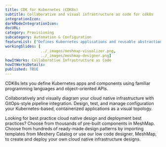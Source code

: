 ```yaml
---
title: CDK for Kubernetes (CDK8s)
subtitle: Collaborative and visual infrastructure as code for cdk8s
integrationIcon: 
darkModeIntegrationIcon: 
docURL: 
category: Provisioning
subcategory: Automation & Configuration
featureList: ["Defines Kubernetes applications and reusable abstractions using familiar programming languages.","Simplify application workflows.","Compose and share reusable components through code libraries."]
workingSlides: [
				../_images/meshmap-visualizer.png,
				../_images/meshmap-designer.png]
howItWorks: Collaborative Infrastructure as Code
howItWorksDetails: 
published: TRUE
---
```

CDK8s lets you define Kubernetes apps and components using familiar programming languages and object-oriented APIs.
<p>
    Collaboratively and visually diagram your cloud native infrastructure with GitOps-style pipeline integration. Design, test, and manage configuration your Kubernetes-based, containerized applications as a visual topology.
</p>
<p>
    Looking for best practice cloud native design and deployment best practices? Choose from thousands of pre-built components in MeshMap. Choose from hundreds of ready-made design patterns by importing templates from Meshery Catalog or use our low code designer, MeshMap, to create and deploy your own cloud native infrastructure designs.
</p>